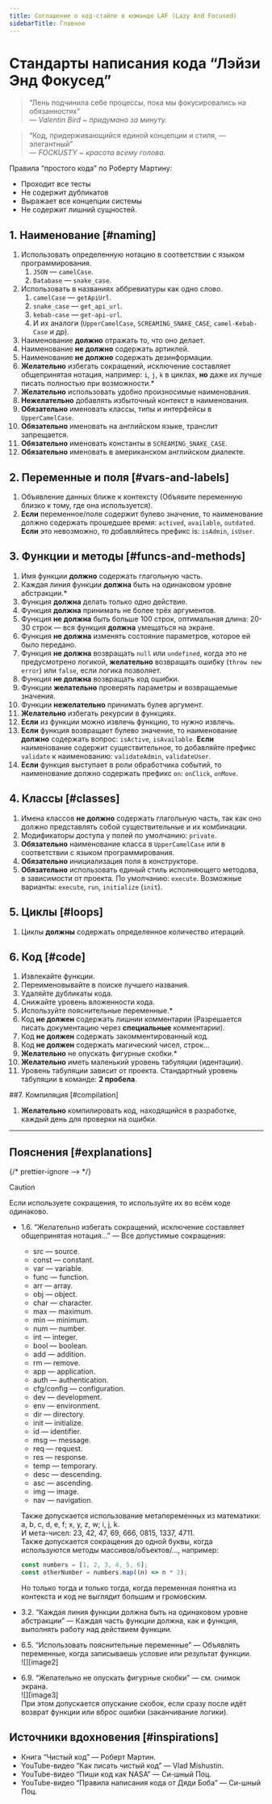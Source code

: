 ```yaml
---
title: Соглашение о код-стайле в команде LAF (Lazy And Focused)
sidebarTitle: Главное
---
```


# Стандарты написания кода “Лэйзи Энд Фокусед”

> “Лень подчинила себе процессы, пока мы фокусировались на обязанностях”  
> *— Valentin Bird \~ придумано за минуту.*

> “Код, придерживающийся единой концепции и стиля, — элегантный”  
> *— FOCKUSTY \~ красота всему голова.*

Правила “простого кода” по Роберту Мартину:

- Проходит все тесты
- Не содержит дубликатов
- Выражает все концепции системы
- Не содержит лишний сущностей.

## 1. Наименование [#naming]

   1. Использовать определенную нотацию в соответствии с языком программирования.
      1. `JSON` — `camelCase`.
      2. `Database` — `snake_case`.
   2. Использовать в названиях аббревиатуры как одно слово.
      1. `camelCase` — `getApiUrl`.
      2. `snake_case` — `get_api_url`.
      3. `kebab-case` — `get-api-url`.
      4. И их аналоги (`UpperCamelCase`, `SCREAMING_SNAKE_CASE`, `camel-Kebab-Case` и др).
   3. Наименование **должно** отражать то, что оно делает.
   4. Наименование **не должно** содержать артиклей.
   5. Наименование **не должно** содержать дезинформации.
   6. **Желательно** избегать сокращений, исключение составляет общепринятая нотация, например: `i`, `j`, `k` в циклах, **но** даже их лучше писать полностью при возможности.\*
   7. **Желательно** использовать удобно произносимые наименования.
   8. **Нежелательно** добавлять избыточный контекст в наименования.
   9. **Обязательно** именовать классы, типы и интерфейсы в `UpperCamelCase`.
   10. **Обязательно** именовать на английском языке, транслит запрещается.
   11. **Обязательно** именовать константы в `SCREAMING_SNAKE_CASE`.
   12. **Обязательно** именовать в американском английском диалекте.

## 2. Переменные и поля [#vars-and-labels]

   1. Объявление данных ближе к контексту (Объявите переменную близко к тому, где она используется).
   2. **Если** переменное/поле содержит булево значение, то наименование должно содержать прошедшее время: `actived`, `available`, `outdated`. **Если** это невозможно, то добавляйтесь префикс is: `isAdmin`, `isUser`.

## 3. Функции и методы [#funcs-and-methods]

   1. Имя функции **должно** содержать глагольную часть.
   2. Каждая линия функции **должна** быть на одинаковом уровне абстракции.\*
   3. Функция **должна** делать только одно действие.
   4. Функция **должна** принимать не более трёх аргументов.
   5. Функция **не должна** быть больше 100 строк, оптимальная длина: 20-30 строк — вся функция **должна** умещаться на экране.
   6. Функция **не должна** изменять состояние параметров, которое ей было передано.
   7. Функция **не должна** возвращать `null` или `undefined`, когда это не предусмотрено логикой, **желательно** возвращать ошибку (`throw new error`) или `false`, если логика позволяет.
   8. Функция **не должна** возвращать код ошибки.
   9. Функции **желательно** проверять параметры и возвращаемые значения.
   10. Функции **нежелательно** принимать булев аргумент.
   11. **Желательно** избегать рекурсии в функциях.
   12. **Если** из функции можно извлечь функцию, то нужно извлечь.
   13. **Если** функция возвращает булево значение, то наименование **должно** содержать вопрос: `isActive`, `isAvailable`. **Если** наименование содержит существительное, то добавляйте префикс `validate` к наименованию: `validateAdmin`, `validateUser`.
   14. **Если** функция выступает в роли обработчика событий, то наименование должно содержать префикс `on`: `onClick`, `onMove`.

## 4. Классы [#classes]

   1. Имена классов **не должно** содержать глагольную часть, так как оно должно представлять собой существительные и их комбинации.
   2. Модификаторы доступа у полей по умолчанию: `private`.
   3. **Обязательно** наименование класса в `UpperCamelCase` или в соответствии с языком программирования.
   4. **Обязательно** инициализация поля в конструкторе.
   5. **Обязательно** использовать единый стиль исполняющего методова, в зависимости от проекта. По умолчанию: `execute`. Возможные варианты: `execute`, `run`, `initialize` (`init`).

## 5. Циклы [#loops]

   1. Циклы **должны** содержать определенное количество итераций.

## 6. Код [#code]

   1. Извлекайте функции.
   2. Переименовывайте в поиске лучшего названия.
   3. Удаляйте дубликаты кода.
   4. Снижайте уровень вложенности кода.
   5. Используйте пояснительные переменные.\*
   6. Код **не должен** содержать лишнии комментарии (Разрешается писать документацию через **специальные** комментарии).
   7. Код **не должен** содержать закомментированный код.
   8. Код **не должен** содержать магический чисел, строк…
   9. **Желательно** не опускать фигурные скобки.\*
   10. **Желательно** иметь маленький уровень табуляции (идентации).
   11. Уровень табуляции зависит от проекта. Стандартный уровень табуляции в команде: **2 пробела**.

##7. Компиляция [#compilation]

   1. **Желательно** компилировать код, находящийся в разработке, каждый день для проверки на ошибки.

---

## Пояснения [#explanations]

{/* prettier-ignore --> */}
> [!CAUTION]
>
> Если используете сокращения, то используйте их во всём коде одинаково.

- 1.6. “Желательно избегать сокращений, исключение составляет общепринятая нотация…” — Все допустимые сокращения:
  - src — source.
  - const — constant.
  - var — variable.
  - func — function.
  - arr — array.
  - obj — object.
  - char — character.
  - max — maximum.
  - min — minimum.
  - num — number.
  - int — integer.
  - bool — boolean.
  - add — addition.
  - rm — remove.
  - app — application.
  - auth — authentication.
  - cfg/config — configuration.
  - dev — development.
  - env — environment.
  - dir — directory.
  - init — initialize.
  - id — identifier.
  - msg — message.
  - req — request.
  - res — response.
  - temp — temporary.
  - desc — descending.
  - asc — ascending.
  - img — image.
  - nav — navigation.

  Также допускается использование метапеременных из математики: a, b, c, d, e, f; x, y, z, w; i, j, k.  
  И мета-чисел: 23, 42, 47, 69, 666, 0815, 1337, 4711\.  
  Также допускается сокращения до одной буквы, когда используются методы массивов/объектов/…, например:

  ```js
  const numbers = [1, 2, 3, 4, 5, 6];
  const otherNumber = numbers.map((n) => n * 2);
  ```

  Но только тогда и только тогда, когда переменная понятна из контекста и код не выглядит большим и громовским.  

- 3.2. “Каждая линия функции должна быть на одинаковом уровне абстракции” — Каждая часть функции должна, как и функция, выполнять работу над действием функции.
- 6.5. “Использовать пояснительные переменные” — Объявлять переменные, когда записываешь условие или результат функции.  
  ![][image2]
- 6.9. “Желательно не опускать фигурные скобки” — см. снимок экрана.  
  ![][image3]  
  При этом допускается опускание скобок, если сразу после идёт возврат функции или вброс ошибки (заканчивание логики).

## Источники вдохновения [#inspirations]

- Книга “Чистый код” — Роберт Мартин.
- YouTube-видео “Как писать чистый код” — Vlad Mishustin.
- YouTube-видео “Пиши код как NASA” — Си-шный Поц.
- YouTube-видео “Правила написания кода от Дяди Боба” — Си-шный Поц.

